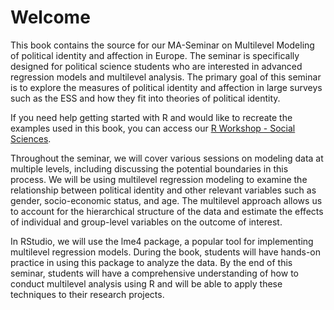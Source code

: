 # Welcome {.unnumbered}

This book contains the source for our MA-Seminar on Multilevel Modeling of political identity and affection in Europe. The seminar is specifically designed for political science students who are interested in advanced regression models and multilevel analysis. The primary goal of this seminar is to explore the measures of political identity and affection in large surveys such as the ESS and how they fit into theories of political identity.

If you need help getting started with R and would like to recreate the examples used in this book, you can access our [R Workshop - Social Sciences](https://rloesung.github.io/RWorkshop/).

Throughout the seminar, we will cover various sessions on modeling data at multiple levels, including discussing the potential boundaries in this process. We will be using multilevel regression modeling to examine the relationship between political identity and other relevant variables such as gender, socio-economic status, and age. The multilevel approach allows us to account for the hierarchical structure of the data and estimate the effects of individual and group-level variables on the outcome of interest.

In RStudio, we will use the lme4 package, a popular tool for implementing multilevel regression models. During the book, students will have hands-on practice in using this package to analyze the data. By the end of this seminar, students will have a comprehensive understanding of how to conduct multilevel analysis using R and will be able to apply these techniques to their research projects.